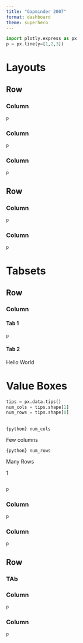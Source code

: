 ```yaml
---
title: "Gapminder 2007"
format: dashboard
theme: superhero
---
```


```python
import plotly.express as px
p = px.line(y=[1,2,3])
```

# Layouts

## Row {height="30%"}

### Column 
```python
p
```

### Column

```python
p
```

### Column
```python
p
```


## Row {height="70%"}


### Column {width="70%"}

```python
p
```

### Column {width="30%"}
```python
p
```


# Tabsets

## Row {height="30%"}

### Column  {.tabset width="20%"}

#### Tab 1
```python
p
```

#### Tab 2

Hello World

# Value Boxes

```python
tips = px.data.tips()
num_cols = tips.shape[1]
num_rows = tips.shape[0]
```

## {height="20%"}

:::{.valuebox title="Number of Columns"
color="primary" icon="heart"}
`{python} num_cols`

Few columns
:::

:::{.valuebox title="Number of Rows"
color="secondary" icon="arrow-down"}
`{python} num_rows`

Many Rows
:::

:::{.valuebox title="Medium Number"
color="#5ba3b6" icon="bar-chart"}
1
:::

##

```python
p
```

### Column

```python
p
```

### Column
```python
p
```


## Row {.tabset height="70%"}

### TAb
### Column {width="70%"}

```python
p
```

### Column {width="30%"}
```python
p
```

